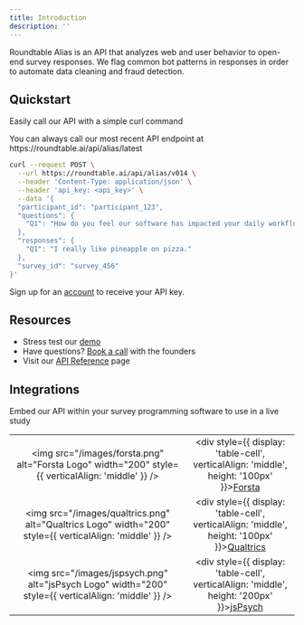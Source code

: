 ```yaml
---
title: Introduction
description: ''
---
```



Roundtable Alias is an API that analyzes web and user behavior to open-end survey responses. We flag common bot patterns in responses in order to automate data cleaning and fraud detection.

## Quickstart

Easily call our API with a simple curl command

<Tip>
You can always call our most recent API endpoint at https://roundtable.ai/api/alias/latest
</Tip>

``` bash
curl --request POST \
  --url https://roundtable.ai/api/alias/v014 \
  --header 'Content-Type: application/json' \
  --header 'api_key: <api_key>' \
  --data '{
  "participant_id": "participant_123",
  "questions": {
    "Q1": "How do you feel our software has impacted your daily workflow?"
  },
  "responses": {
    "Q1": "I really like pineapple on pizza."
  },
  "survey_id": "survey_456"
}'
```
Sign up for an [account](/account) to receive your API key.

## Resources

- Stress test our [demo](https://roundtable.ai/demo)
- Have questions? [Book a call](https://calendly.com/mayank-roundtable/30min?back=1&month=2024-01) with the founders
- Visit our [API Reference](api-reference/v013) page

## Integrations

Embed our API within your survey programming software to use in a live study

|  |  |
|:---:|:---:|
| <img src="/images/forsta.png" alt="Forsta Logo" width="200" style={{ verticalAlign: 'middle' }} /> | <div style={{ display: 'table-cell', verticalAlign: 'middle', height: '100px' }}>[Forsta](https://docs.roundtable.ai/integration#forsta)</div> |
| <img src="/images/qualtrics.png" alt="Qualtrics Logo" width="200" style={{ verticalAlign: 'middle' }} />| <div style={{ display: 'table-cell', verticalAlign: 'middle', height: '100px' }}>[Qualtrics](https://docs.roundtable.ai/integration#qualtrics)</div> |
| <img src="/images/jspsych.png" alt="jsPsych Logo" width="200" style={{ verticalAlign: 'middle' }} /> | <div style={{ display: 'table-cell', verticalAlign: 'middle', height: '200px' }}>[jsPsych](https://docs.roundtable.ai/integration#jspsych)</div> |

